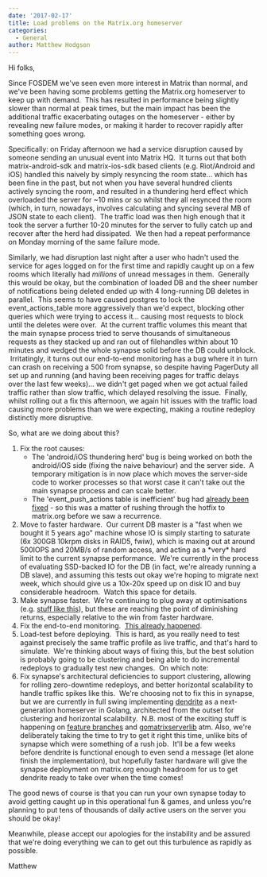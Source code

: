 ```yaml
---
date: '2017-02-17'
title: Load problems on the Matrix.org homeserver
categories:
  - General
author: Matthew Hodgson
---
```


Hi folks,

Since FOSDEM we've seen even more interest in Matrix than normal, and we've been having some problems getting the Matrix.org homeserver to keep up with demand.  This has resulted in performance being slightly slower than normal at peak times, but the main impact has been the additional traffic exacerbating outages on the homeserver - either by revealing new failure modes, or making it harder to recover rapidly after something goes wrong.

Specifically: on Friday afternoon we had a service disruption caused by someone sending an unusual event into Matrix HQ.  It turns out that both matrix-android-sdk and matrix-ios-sdk based clients (e.g. Riot/Android and iOS) handled this naively by simply resyncing the room state... which has been fine in the past, but not when you have several hundred clients actively syncing the room, and resulted in a thundering herd effect which overloaded the server for ~10 mins or so whilst they all resynced the room (which, in turn, nowadays, involves calculating and syncing several MB of JSON state to each client).  The traffic load was then high enough that it took the server a further 10-20 minutes for the server to fully catch up and recover after the herd had dissipated.  We then had a repeat performance on Monday morning of the same failure mode.

Similarly, we had disruption last night after a user who hadn't used the service for ages logged on for the first time and rapidly caught up on a few rooms which literally had *millions* of unread messages in them.  Generally this would be okay, but the combination of loaded DB and the sheer number of notifications being deleted ended up with 4 long-running DB deletes in parallel.  This seems to have caused postgres to lock the event_actions_table more aggressively than we'd expect, blocking other queries which were trying to access it... causing most requests to block until the deletes were over.  At the current traffic volumes this meant that the main synapse process tried to serve thousands of simultaneous requests as they stacked up and ran out of filehandles within about 10 minutes and wedged the whole synapse solid before the DB could unblock.  Irritatingly, it turns out our end-to-end monitoring has a bug where it in turn can crash on receiving a 500 from synapse, so despite having PagerDuty all set up and running (and having been receiving pages for traffic delays over the last few weeks)... we didn't get paged when we got actual failed traffic rather than slow traffic, which delayed resolving the issue.  Finally, whilst rolling out a fix this afternoon, we again hit issues with the traffic load causing more problems than we were expecting, making a routine redeploy distinctly more disruptive.

So, what are we doing about this?
<ol>
 	<li>Fix the root causes:
<ul>
 	<li>The 'android/iOS thundering herd' bug is being worked on both the android/iOS side (fixing the naive behaviour) and the server side.  A temporary mitigation is in now place which moves the server-side code to worker processes so that worst case it can't take out the main synapse process and can scale better.</li>
 	<li>The 'event_push_actions table is inefficient' bug had <a href="https://github.com/matrix-org/synapse/pull/1916">already been fixed</a> - so this was a matter of rushing through the hotfix to matrix.org before we saw a recurrence.</li>
</ul>
</li>
 	<li>Move to faster hardware.  Our current DB master is a "fast when we bought it 5 years ago" machine whose IO is simply starting to saturate (6x 300GB 10krpm disks in RAID5, fwiw), which is maxing out at around 500IOPS and 20MB/s of random access, and acting as a *very* hard limit to the current synapse performance.  We're currently in the process of evaluating SSD-backed IO for the DB (in fact, we're already running a DB slave), and assuming this tests out okay we're hoping to migrate next week, which should give us a 10x-20x speed up on disk IO and buy considerable headroom.  Watch this space for details.</li>
 	<li>Make synapse faster.  We're continuing to plug away at optimisations (e.g. <a href="https://github.com/matrix-org/synapse/pull/1923">stuff like this</a>), but these are reaching the point of diminishing returns, especially relative to the win from faster hardware.</li>
 	<li>Fix the end-to-end monitoring.  <a href="https://github.com/matrix-org/matrixmon/commit/9481da67b87c1d5142dbc76d9e4b6eb29c56398b">This already happened</a>.</li>
 	<li>Load-test before deploying.  This is hard, as you really need to test against precisely the same traffic profile as live traffic, and that's hard to simulate.  We're thinking about ways of fixing this, but the best solution is probably going to be clustering and being able to do incremental redeploys to gradually test new changes.  On which note:</li>
 	<li>Fix synapse's architectural deficiencies to support clustering, allowing for rolling zero-downtime redeploys, and better horizontal scalability to handle traffic spikes like this.  We're choosing not to fix this in synapse, but we are currently in full swing implementing <a href="https://github.com/matrix-org/dendrite">dendrite</a> as a next-generation homeserver in Golang, architected from the outset for clustering and horizontal scalability.  N.B. most of the exciting stuff is happening on <a href="https://github.com/matrix-org/dendrite/branches">feature branches</a> and <a href="https://github.com/matrix-org/gomatrixserverlib">gomatrixserverlib</a> atm. Also, we're deliberately taking the time to try to get it right this time, unlike bits of synapse which were something of a rush job.  It'll be a few weeks before dendrite is functional enough to even send a message (let alone finish the implementation), but hopefully faster hardware will give the synapse deployment on matrix.org enough headroom for us to get dendrite ready to take over when the time comes!</li>
</ol>
The good news of course is that you can run your own synapse today to avoid getting caught up in this operational fun &amp; games, and unless you're planning to put tens of thousands of daily active users on the server you should be okay!

Meanwhile, please accept our apologies for the instability and be assured that we're doing everything we can to get out this turbulence as rapidly as possible.

Matthew

&nbsp;